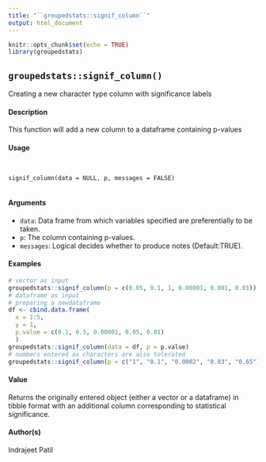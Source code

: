 ---
title: "``groupedstats::signif_column``"
output: html_document
---
  
```{r setup, include=FALSE}
knitr::opts_chunk$set(echo = TRUE)
library(groupedstats)
```

## ``groupedstats::signif_column()``

Creating a new character type column with significance labels

#### Description

This function will add a new column to a dataframe containing p-values

#### Usage
<pre><code>

signif_column(data = NULL, p, messages = FALSE)

</code></pre>
#### Arguments 

* ``data``: Data frame from which variables specified are preferentially to be taken.
* ``p``: The column containing p-values.
* ``messages``: Logical decides whether to produce notes (Default:TRUE).


#### Examples
```{r}

# vector as input
groupedstats::signif_column(p = c(0.05, 0.1, 1, 0.00001, 0.001, 0.01))
# dataframe as input
# preparing a newdataframe
df <- cbind.data.frame(
  x = 1:5,
  y = 1,
  p.value = c(0.1, 0.5, 0.00001, 0.05, 0.01)
  )
groupedstats::signif_column(data = df, p = p.value)
# numbers entered as characters are also tolerated
groupedstats::signif_column(p = c("1", "0.1", "0.0002", "0.03", "0.65"))
```
#### Value
Returns the originally entered object (either a vector or a dataframe) in tibble format with an additional column corresponding to statistical significance.

#### Author(s)
Indrajeet Patil
